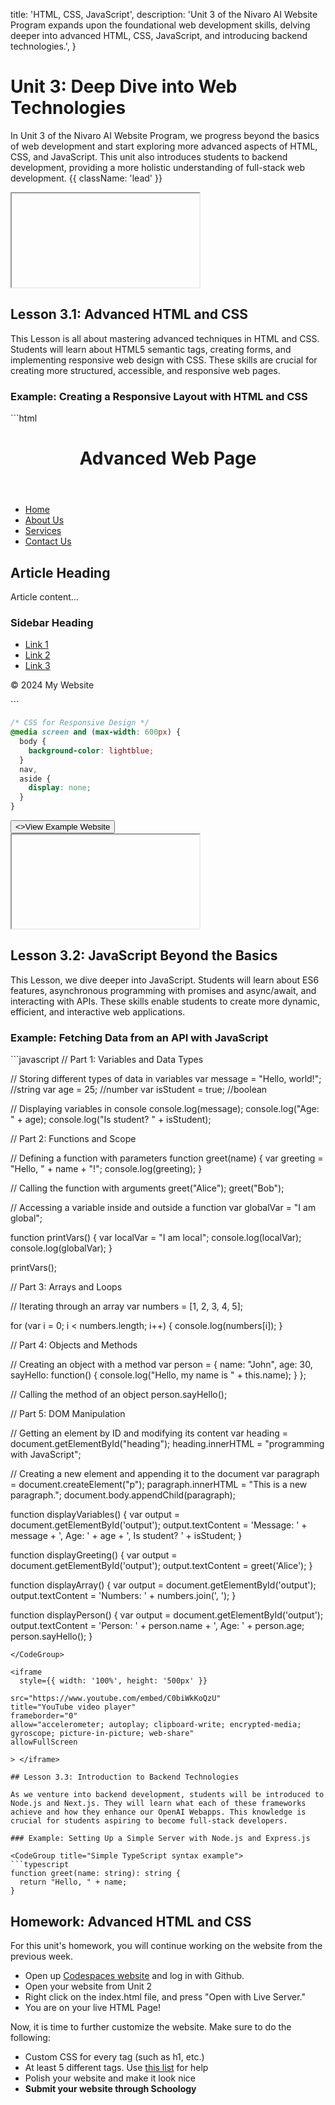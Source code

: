   title: 'HTML, CSS, JavaScript',
  description:
    'Unit 3 of the Nivaro AI Website Program expands upon the foundational web development skills, delving deeper into advanced HTML, CSS, JavaScript, and introducing backend technologies.',
}

# Unit 3: Deep Dive into Web Technologies

In Unit 3 of the Nivaro AI Website Program, we progress beyond the basics of web development and start exploring more advanced aspects of HTML, CSS, and JavaScript. This unit also introduces students to backend development, providing a more holistic understanding of full-stack web development. {{ className: 'lead' }}

<iframe
  style={{ width: '100%', height: '500px' }}

src="https://www.youtube.com/embed/q1lxndSVkQo"
title="YouTube video player"
frameborder="0"
allow="accelerometer; autoplay; clipboard-write; encrypted-media; gyroscope; picture-in-picture; web-share"
allowFullScreen

> </iframe>

## Lesson 3.1: Advanced HTML and CSS

This Lesson is all about mastering advanced techniques in HTML and CSS. Students will learn about HTML5 semantic tags, creating forms, and implementing responsive web design with CSS. These skills are crucial for creating more structured, accessible, and responsive web pages.

### Example: Creating a Responsive Layout with HTML and CSS

<CodeGroup title="HTML">
```html
<!-- Advanced HTML with Semantic Elements -->
<!doctype html>
<html>
  <head>
    <title>Responsive Web Page</title>
    <link rel="stylesheet" type="text/css" href="styles.css">
  </head>
  <body>
    <header>
      <h1>Advanced Web Page</h1>
    </header>
    <nav>
      <ul>
        <li><a href="#">Home</a></li>
        <li><a href="#">About Us</a></li>
        <li><a href="#">Services</a></li>
        <li><a href="#">Contact Us</a></li>
      </ul>
    </nav>
    <main>
      <article>
        <h2>Article Heading</h2>
        <p>Article content...</p>
      </article>
      <aside>
        <h3>Sidebar Heading</h3>
        <ul>
          <li><a href="#">Link 1</a></li>
          <li><a href="#">Link 2</a></li>
          <li><a href="#">Link 3</a></li>
        </ul>
      </aside>
    </main>
    <footer>
      <p>&copy; 2024 My Website</p>
    </footer>
  </body>
</html>
```

</CodeGroup>

<CodeGroup title="CSS">

```css
/* CSS for Responsive Design */
@media screen and (max-width: 600px) {
  body {
    background-color: lightblue;
  }
  nav,
  aside {
    display: none;
  }
}
```

</CodeGroup>

<div className="not-prose mb-16 mt-6 flex gap-3">
  <Button
    href="https://github.com/EternalLuxury/basic-html-website/tree/main"
    arrow="right"
  >
    <>View Example Website</>
  </Button>
</div>

<iframe
  style={{ width: '100%', height: '500px' }}

src="https://www.youtube.com/embed/sIC_Ve5Wacs"
title="YouTube video player"
frameborder="0"
allow="accelerometer; autoplay; clipboard-write; encrypted-media; gyroscope; picture-in-picture; web-share"
allowFullScreen

> </iframe>

## Lesson 3.2: JavaScript Beyond the Basics

This Lesson, we dive deeper into JavaScript. Students will learn about ES6 features, asynchronous programming with promises and async/await, and interacting with APIs. These skills enable students to create more dynamic, efficient, and interactive web applications.

### Example: Fetching Data from an API with JavaScript

<CodeGroup title="API Interaction">
```javascript
// Part 1: Variables and Data Types

// Storing different types of data in variables
var message = "Hello, world!"; //string
var age = 25; //number
var isStudent = true; //boolean

// Displaying variables in console
console.log(message);
console.log("Age: " + age);
console.log("Is student? " + isStudent);

// Part 2: Functions and Scope

// Defining a function with parameters
function greet(name) {
var greeting = "Hello, " + name + "!";
console.log(greeting);
}

// Calling the function with arguments
greet("Alice");
greet("Bob");

// Accessing a variable inside and outside a function
var globalVar = "I am global";

function printVars() {
var localVar = "I am local";
console.log(localVar);
console.log(globalVar);
}

printVars();

// Part 3: Arrays and Loops

// Iterating through an array
var numbers = [1, 2, 3, 4, 5];

for (var i = 0; i < numbers.length; i++) {
console.log(numbers[i]);
}

// Part 4: Objects and Methods

// Creating an object with a method
var person = {
name: "John",
age: 30,
sayHello: function() {
console.log("Hello, my name is " + this.name);
}
};

// Calling the method of an object
person.sayHello();

// Part 5: DOM Manipulation

// Getting an element by ID and modifying its content
var heading = document.getElementById("heading");
heading.innerHTML = "programming with JavaScript";

// Creating a new element and appending it to the document
var paragraph = document.createElement("p");
paragraph.innerHTML = "This is a new paragraph.";
document.body.appendChild(paragraph);

function displayVariables() {
var output = document.getElementById('output');
output.textContent = 'Message: ' + message + ', Age: ' + age + ', Is student? ' + isStudent;
}

function displayGreeting() {
var output = document.getElementById('output');
output.textContent = greet('Alice');
}

function displayArray() {
var output = document.getElementById('output');
output.textContent = 'Numbers: ' + numbers.join(', ');
}

function displayPerson() {
var output = document.getElementById('output');
output.textContent = 'Person: ' + person.name + ', Age: ' + person.age;
person.sayHello();
}

````
</CodeGroup>

<iframe
  style={{ width: '100%', height: '500px' }}

src="https://www.youtube.com/embed/C0biWkKoQzU"
title="YouTube video player"
frameborder="0"
allow="accelerometer; autoplay; clipboard-write; encrypted-media; gyroscope; picture-in-picture; web-share"
allowFullScreen

> </iframe>

## Lesson 3.3: Introduction to Backend Technologies

As we venture into backend development, students will be introduced to Node.js and Next.js. They will learn what each of these frameworks achieve and how they enhance our OpenAI Webapps. This knowledge is crucial for students aspiring to become full-stack developers.

### Example: Setting Up a Simple Server with Node.js and Express.js

<CodeGroup title="Simple TypeScript syntax example">
```typescript
function greet(name: string): string {
  return "Hello, " + name;
}
````

</CodeGroup>

## Homework: Advanced HTML and CSS

For this unit's homework, you will continue working on the website from the previous week. 

  - Open up [Codespaces website](https://github.com/features/codespaces) and log in with Github. 
  - Open your website from Unit 2
  - Right click on the index.html file, and press "Open with Live Server."
  - You are on your live HTML Page!

Now, it is time to further customize the website. Make sure to do the following:
  - Custom CSS for every tag (such as h1, etc.)
  - At least 5 different tags. Use [this list](https://www.semrush.com/blog/html-tags-list/) for help
  - Polish your website and make it look nice
  - **Submit your website through Schoology**

